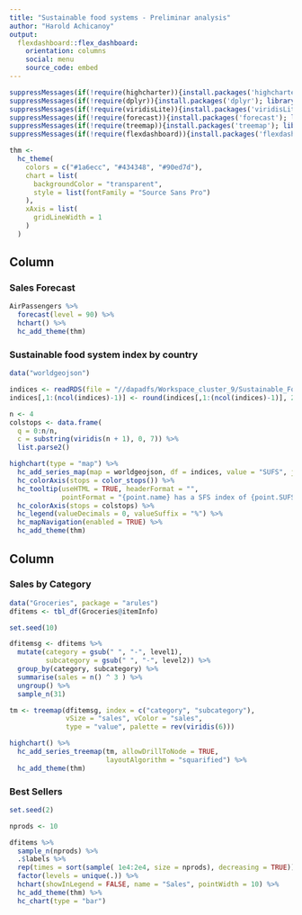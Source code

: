 ```yaml
---
title: "Sustainable food systems - Preliminar analysis"
author: "Harold Achicanoy"
output: 
  flexdashboard::flex_dashboard:
    orientation: columns
    social: menu
    source_code: embed
---
```


```r
suppressMessages(if(!require(highcharter)){install.packages('highcharter'); library(highcharter)} else {library(highcharter)})
suppressMessages(if(!require(dplyr)){install.packages('dplyr'); library(dplyr)} else {library(dplyr)})
suppressMessages(if(!require(viridisLite)){install.packages('viridisLite'); library(viridisLite)} else {library(viridisLite)})
suppressMessages(if(!require(forecast)){install.packages('forecast'); library(forecast)} else {library(forecast)})
suppressMessages(if(!require(treemap)){install.packages('treemap'); library(treemap)} else {library(treemap)})
suppressMessages(if(!require(flexdashboard)){install.packages('flexdashboard'); library(flexdashboard)} else {library(flexdashboard)})

thm <- 
  hc_theme(
    colors = c("#1a6ecc", "#434348", "#90ed7d"),
    chart = list(
      backgroundColor = "transparent",
      style = list(fontFamily = "Source Sans Pro")
    ),
    xAxis = list(
      gridLineWidth = 1
    )
  )

```

Column {data-width=600}
-----------------------------------------------------------------------

### Sales Forecast

```r
AirPassengers %>% 
  forecast(level = 90) %>% 
  hchart() %>% 
  hc_add_theme(thm)
```

### Sustainable food system index by country

```r
data("worldgeojson")

indices <- readRDS(file = "//dapadfs/Workspace_cluster_9/Sustainable_Food_System/Results/sfs_index_knn_imputed.RDS")
indices[,1:(ncol(indices)-1)] <- round(indices[,1:(ncol(indices)-1)], 2)

n <- 4
colstops <- data.frame(
  q = 0:n/n,
  c = substring(viridis(n + 1), 0, 7)) %>%
  list.parse2()

highchart(type = "map") %>%
  hc_add_series_map(map = worldgeojson, df = indices, value = "SUFS", joinBy = "iso3") %>%
  hc_colorAxis(stops = color_stops()) %>%
  hc_tooltip(useHTML = TRUE, headerFormat = "",
             pointFormat = "{point.name} has a SFS index of {point.SUFS}") %>%
  hc_colorAxis(stops = colstops) %>%
  hc_legend(valueDecimals = 0, valueSuffix = "%") %>%
  hc_mapNavigation(enabled = TRUE) %>%
  hc_add_theme(thm)
```

Column {.tabset data-width=400}
-----------------------------------------------------------------------

### Sales by Category

```r
data("Groceries", package = "arules")
dfitems <- tbl_df(Groceries@itemInfo)

set.seed(10)

dfitemsg <- dfitems %>%
  mutate(category = gsub(" ", "-", level1),
         subcategory = gsub(" ", "-", level2)) %>%
  group_by(category, subcategory) %>% 
  summarise(sales = n() ^ 3 ) %>% 
  ungroup() %>% 
  sample_n(31)

tm <- treemap(dfitemsg, index = c("category", "subcategory"),
              vSize = "sales", vColor = "sales",
              type = "value", palette = rev(viridis(6)))

highchart() %>% 
  hc_add_series_treemap(tm, allowDrillToNode = TRUE,
                        layoutAlgorithm = "squarified") %>% 
  hc_add_theme(thm)
```

### Best Sellers

```r
set.seed(2)

nprods <- 10

dfitems %>% 
  sample_n(nprods) %>% 
  .$labels %>% 
  rep(times = sort(sample( 1e4:2e4, size = nprods), decreasing = TRUE)) %>% 
  factor(levels = unique(.)) %>% 
  hchart(showInLegend = FALSE, name = "Sales", pointWidth = 10) %>% 
  hc_add_theme(thm) %>% 
  hc_chart(type = "bar")
  
```